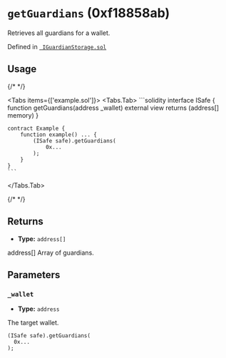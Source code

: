 



# `getGuardians` (0xf18858ab)



Retrieves all guardians for a wallet.




Defined in [` IGuardianStorage.sol`](https://github.com/safe-global/safe-modules/tree/recovery/v0.1.0/modules/recovery/contracts/generated-markups/candide-contracts/contracts/modules/social_recovery/storage/IGuardianStorage.sol#Lundefined)


## Usage

{/* <!-- vale off --> */}

<Tabs items={['example.sol']}>
  <Tabs.Tab>
    ```solidity
    interface ISafe {
        function getGuardians(address _wallet) external view returns (address[] memory)
    }

    contract Example {
        function example() ... {
            (ISafe safe).getGuardians(
                0x...
            );
        }
    }
    ```
  </Tabs.Tab>
</Tabs>

{/* <!-- vale on --> */}

## Returns



  - **Type:** `address[]`

  address[] Array of guardians.




## Parameters

### `_wallet`

  - **Type:** `address`

  The target wallet.

  ```solidity focus=2
  (ISafe safe).getGuardians(
    0x...
  );
  ```





